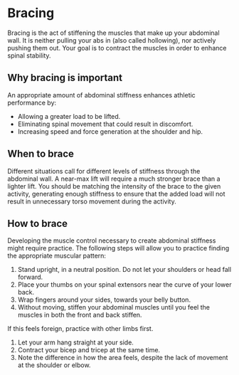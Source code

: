 # Bracing

Bracing is the act of stiffening the muscles that make up your abdominal wall. It is neither pulling your abs in (also called hollowing), nor actively pushing them out. Your goal is to contract the muscles in order to enhance spinal stability. 


## Why bracing is important

An appropriate amount of abdominal stiffness enhances athletic performance by: 

* Allowing a greater load to be lifted.
* Eliminating spinal movement that could result in discomfort.
* Increasing speed and force generation at the shoulder and hip.


## When to brace

Different situations call for different levels of stiffness through the abdominal wall. A near-max lift will require a much stronger brace than a lighter lift. You should be matching the intensity of the brace to the given activity, generating enough stiffness to ensure that the added load will not result in unnecessary torso movement during the activity.



## How to brace

Developing the muscle control necessary to create abdominal stiffness might require practice. The following steps will allow you to practice finding the appropriate muscular pattern:

1. Stand upright, in a neutral position. Do not let your shoulders or head fall forward.
2. Place your thumbs on your spinal extensors near the curve of your lower back.
3. Wrap fingers around your sides, towards your belly button.
4. Without moving, stiffen your abdominal muscles until you feel the muscles in both the front and back stiffen.

If this feels foreign, practice with other limbs first. 

1. Let your arm hang straight at your side.
2. Contract your bicep and tricep at the same time.
3. Note the difference in how the area feels, despite the lack of movement at the shoulder or elbow. 


